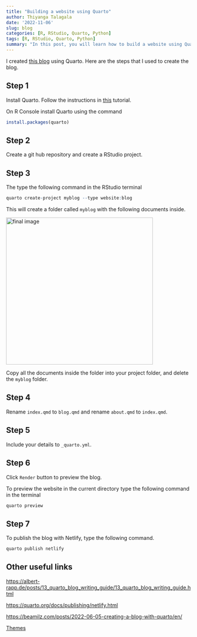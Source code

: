```yaml
---
title: "Building a website using Quarto"
author: Thiyanga Talagala
date: '2022-11-06'
slug: blog
categories: [R, RStudio, Quarto, Python]
tags: [R, RStudio, Quarto, Python]
summary: "In this post, you will learn how to build a website using Quarto."
---
```


I created [this blog](https://thiyanga-spatiotemporal.netlify.app/) using Quarto. Here are the steps that I used to create the blog.

## Step 1

Install Quarto. Follow the instructions in [this](https://quarto.org/docs/get-started/) tutorial.

On R Console install Quarto using the command

```r
install.packages(quarto)
```

## Step 2

Create a git hub repository and create a RStudio project.

## Step 3

The type the following command in the RStudio terminal

```r
quarto create-project myblog --type website:blog
```

This will create a folder called `myblog` with the following documents inside.

<img src="/post/quarto.PNG" alt="final image" width="400"/>



Copy all the documents inside the folder into your project folder, and delete the `myblog` folder.

## Step 4

Rename `index.qmd` to `blog.qmd` and rename `about.qmd` to `index.qmd`.

## Step 5

Include your details to `_quarto.yml`.

## Step 6

Click `Render` button to preview the blog.

To preview the website in the current directory type the following command in the terminal

```r
quarto preview
```

## Step 7

To publish the blog with Netlify, type the following command.

```r
quarto publish netlify
```

## Other useful links

[https://albert-rapp.de/posts/13_quarto_blog_writing_guide/13_quarto_blog_writing_guide.html](https://albert-rapp.de/posts/13_quarto_blog_writing_guide/13_quarto_blog_writing_guide.html)

[https://quarto.org/docs/publishing/netlify.html](https://quarto.org/docs/publishing/netlify.htm)

[https://beamilz.com/posts/2022-06-05-creating-a-blog-with-quarto/en/](https://beamilz.com/posts/2022-06-05-creating-a-blog-with-quarto/en/)

[Themes](https://bootswatch.com/)